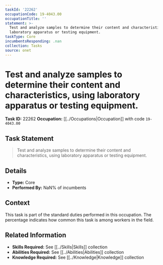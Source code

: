 ```yaml
---
taskId: '22262'
occupationCode: 19-4043.00
occupationTitle: ''
statement: >-
  Test and analyze samples to determine their content and characteristics, using
  laboratory apparatus or testing equipment.
taskType: Core
incumbentsResponding: .nan
collection: Tasks
source: onet
---
```

# Test and analyze samples to determine their content and characteristics, using laboratory apparatus or testing equipment.

**Task ID:** 22262
**Occupation:** [[../Occupations|Occupation]] with code `19-4043.00`

## Task Statement

> Test and analyze samples to determine their content and characteristics, using laboratory apparatus or testing equipment.

## Details

- **Type:** Core
- **Performed By:** NaN% of incumbents

## Context

This task is part of the standard duties performed in this occupation. The percentage indicates how common this task is among workers in the field.

## Related Information

- **Skills Required:** See [[../Skills|Skills]] collection
- **Abilities Required:** See [[../Abilities|Abilities]] collection
- **Knowledge Required:** See [[../Knowledge|Knowledge]] collection
